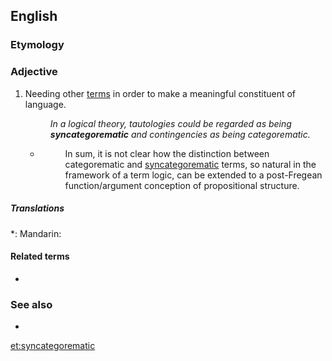 ==English==
{{wikipedia|syncategorematic term}}

===Etymology===
{{prefix|syn|categorematic|lang=en}}

===Adjective===
{{en-adj}}

# {{lb|en|linguistics|of a term}} Needing other [[term]]s in order to make a meaningful constituent of language.
#: ''In a logical theory, tautologies could be regarded as being '''syncategorematic''' and contingencies as being categorematic.''
#* {{quote-web|year=2009|author=MacFarlane, John|title=Logical Constants|site=Stanford Encyclopedia of Philosophy|url=http://plato.stanford.edu/entries/logical-constants/|accessdate=2012-05-07}}
#*: In sum, it is not clear how the distinction between categorematic and [[syncategorematic]] terms, so natural in the framework of a term logic, can be extended to a post-Fregean function/argument conception of propositional structure.

=====Translations=====
*: Mandarin: {{t+|cmn|虚词|tr=xūcí|sc=Hani}}

====Related terms====
* {{l|en|categorematic}}

===See also===
* {{l|en|logical constant}}

[[et:syncategorematic]]